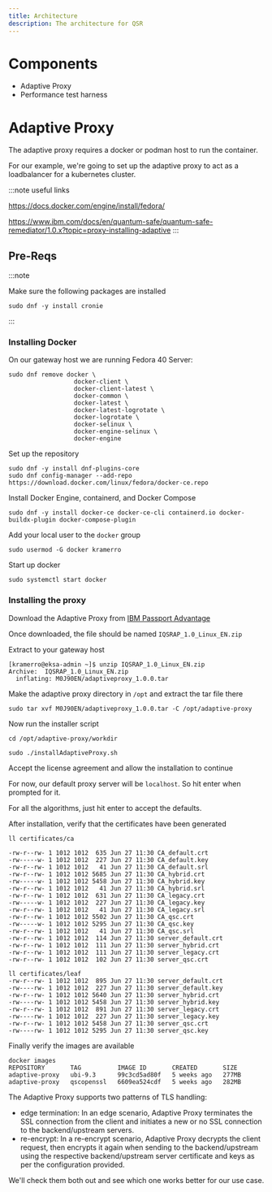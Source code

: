 ```yaml
---
title: Architecture
description: The architecture for QSR
---
```


# Components

- Adaptive Proxy
- Performance test harness

# Adaptive Proxy

The adaptive proxy requires a docker or podman host to run the container. 

For our example, we're going to set up the adaptive proxy to act as a loadbalancer for a kubernetes cluster.

:::note
useful links

https://docs.docker.com/engine/install/fedora/

https://www.ibm.com/docs/en/quantum-safe/quantum-safe-remediator/1.0.x?topic=proxy-installing-adaptive
:::

## Pre-Reqs

:::note

Make sure the following packages are installed

```tsx
sudo dnf -y install cronie
```

:::

### Installing Docker

On our gateway host we are running Fedora 40 Server:

```tsx
sudo dnf remove docker \
                  docker-client \
                  docker-client-latest \
                  docker-common \
                  docker-latest \
                  docker-latest-logrotate \
                  docker-logrotate \
                  docker-selinux \
                  docker-engine-selinux \
                  docker-engine

```

Set up the repository
```tsx
sudo dnf -y install dnf-plugins-core
sudo dnf config-manager --add-repo https://download.docker.com/linux/fedora/docker-ce.repo
```

Install Docker Engine, containerd, and Docker Compose

```tsx
sudo dnf -y install docker-ce docker-ce-cli containerd.io docker-buildx-plugin docker-compose-plugin
```

Add your local user to the `docker` group

```tsx 
sudo usermod -G docker kramerro
```

Start up docker
```tsx
sudo systemctl start docker
```

### Installing the proxy

Download the Adaptive Proxy from [IBM Passport Advantage](https://www.ibm.com/software/passportadvantage/pao_customer.html)

Once downloaded, the file should be named `IQSRAP_1.0_Linux_EN.zip`

Extract to your gateway host
```tsx
[kramerro@eksa-admin ~]$ unzip IQSRAP_1.0_Linux_EN.zip
Archive:  IQSRAP_1.0_Linux_EN.zip
  inflating: M0J90EN/adaptiveproxy_1.0.0.tar
```

Make the adaptive proxy directory in `/opt` and extract the tar file there

```tsx
sudo tar xvf M0J90EN/adaptiveproxy_1.0.0.tar -C /opt/adaptive-proxy
```

Now run the installer script

```tsx
cd /opt/adaptive-proxy/workdir

sudo ./installAdaptiveProxy.sh
```

Accept the license agreement and allow the installation to continue

For now, our default proxy server will be `localhost`. So hit enter when prompted for it.

For all the algorithms, just hit enter to accept the defaults.

After installation, verify that the certificates have been generated

```tsx
ll certificates/ca

-rw-r--rw- 1 1012 1012  635 Jun 27 11:30 CA_default.crt
-rw-----w- 1 1012 1012  227 Jun 27 11:30 CA_default.key
-rw-r--rw- 1 1012 1012   41 Jun 27 11:30 CA_default.srl
-rw-r--rw- 1 1012 1012 5685 Jun 27 11:30 CA_hybrid.crt
-rw-----w- 1 1012 1012 5458 Jun 27 11:30 CA_hybrid.key
-rw-r--rw- 1 1012 1012   41 Jun 27 11:30 CA_hybrid.srl
-rw-r--rw- 1 1012 1012  631 Jun 27 11:30 CA_legacy.crt
-rw-----w- 1 1012 1012  227 Jun 27 11:30 CA_legacy.key
-rw-r--rw- 1 1012 1012   41 Jun 27 11:30 CA_legacy.srl
-rw-r--rw- 1 1012 1012 5502 Jun 27 11:30 CA_qsc.crt
-rw-----w- 1 1012 1012 5295 Jun 27 11:30 CA_qsc.key
-rw-r--rw- 1 1012 1012   41 Jun 27 11:30 CA_qsc.srl
-rw-r--rw- 1 1012 1012  114 Jun 27 11:30 server_default.crt
-rw-r--rw- 1 1012 1012  111 Jun 27 11:30 server_hybrid.crt
-rw-r--rw- 1 1012 1012  111 Jun 27 11:30 server_legacy.crt
-rw-r--rw- 1 1012 1012  102 Jun 27 11:30 server_qsc.crt

ll certificates/leaf
-rw-r--rw- 1 1012 1012  895 Jun 27 11:30 server_default.crt
-rw----rw- 1 1012 1012  227 Jun 27 11:30 server_default.key
-rw-r--rw- 1 1012 1012 5640 Jun 27 11:30 server_hybrid.crt
-rw----rw- 1 1012 1012 5458 Jun 27 11:30 server_hybrid.key
-rw-r--rw- 1 1012 1012  891 Jun 27 11:30 server_legacy.crt
-rw----rw- 1 1012 1012  227 Jun 27 11:30 server_legacy.key
-rw-r--rw- 1 1012 1012 5458 Jun 27 11:30 server_qsc.crt
-rw----rw- 1 1012 1012 5295 Jun 27 11:30 server_qsc.key
```

Finally verify the images are available

```tsx
docker images
REPOSITORY       TAG          IMAGE ID       CREATED       SIZE
adaptive-proxy   ubi-9.3      99c3cd5ad80f   5 weeks ago   277MB
adaptive-proxy   qscopenssl   6609ea524cdf   5 weeks ago   282MB
```


The Adaptive Proxy supports two patterns of TLS handling:

- edge termination: In an edge scenario, Adaptive Proxy terminates the SSL connection from the client and initiates a new or no SSL connection to the backend/upstream servers.
- re-encrypt: In a re-encrypt scenario, Adaptive Proxy decrypts the client request, then encrypts it again when sending to the backend/upstream using the respective backend/upstream server certificate and keys as per the configuration provided.

We'll check them both out and see which one works better for our use case.

